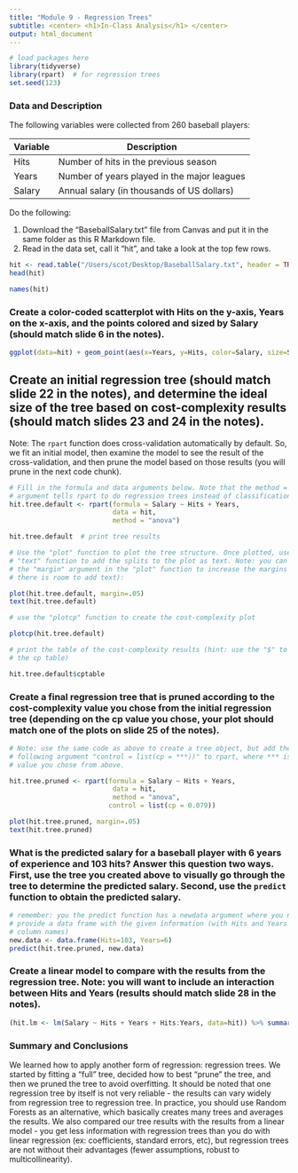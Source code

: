 ```yaml
---
title: "Module 9 - Regression Trees"
subtitle: <center> <h1>In-Class Analysis</h1> </center>
output: html_document
---
```


<style type="text/css">
h1.title {
font-size: 40px;
text-align: center;
}
</style>

```r
# load packages here
library(tidyverse)
library(rpart)  # for regression trees
set.seed(123)
```

### Data and Description

The following variables were collected from 260 baseball players:

Variable | Description
-------- | -------------
Hits     | Number of hits in the previous season
Years    | Number of years played in the major leagues
Salary   | Annual salary (in thousands of US dollars)


Do the following:

1. Download the "BaseballSalary.txt" file from Canvas and put it in the same folder as this R Markdown file.
2. Read in the data set, call it "hit", and take a look at the top few rows.

```r
hit <- read.table("/Users/scot/Desktop/BaseballSalary.txt", header = TRUE)
head(hit)

names(hit)
```

### Create a color-coded scatterplot with Hits on the y-axis, Years on the x-axis, and the points colored and sized by Salary (should match slide 6 in the notes).

```r
ggplot(data=hit) + geom_point(aes(x=Years, y=Hits, color=Salary, size=Salary))
```

## Create an initial regression tree (should match slide 22 in the notes), and determine the ideal size of the tree based on cost-complexity results (should match slides 23 and 24 in the notes).

Note: The `rpart` function does cross-validation automatically by default. So, we fit an initial model, then examine the model to see the result of the cross-validation, and then prune the model based on those results (you will prune in the next code chunk).

```r
# Fill in the formula and data arguments below. Note that the method = "anova"
# argument tells rpart to do regression trees instead of classification trees:
hit.tree.default <- rpart(formula = Salary ~ Hits + Years,
                          data = hit,
                          method = "anova")

hit.tree.default  # print tree results

# Use the "plot" function to plot the tree structure. Once plotted, use the 
# "text" function to add the splits to the plot as text. Note: you can use 
# the "margin" argument in the "plot" function to increase the margins so
# there is room to add text):

plot(hit.tree.default, margin=.05)
text(hit.tree.default)

# use the "plotcp" function to create the cost-complexity plot

plotcp(hit.tree.default)

# print the table of the cost-complexity results (hint: use the "$" to find
# the cp table)

hit.tree.default$cptable
```

### Create a final regression tree that is pruned according to the cost-complexity value you chose from the initial regression tree (depending on the cp value you chose, your plot should match one of the plots on slide 25 of the notes).

```r
# Note: use the same code as above to create a tree object, but add the 
# following argument "control = list(cp = ***))" to rpart, where *** is the cp
# value you chose from above.

hit.tree.pruned <- rpart(formula = Salary ~ Hits + Years,
                          data = hit,
                          method = "anova",
                         control = list(cp = 0.079))

plot(hit.tree.pruned, margin=.05)
text(hit.tree.pruned)
```

### What is the predicted salary for a baseball player with 6 years of experience and 103 hits? Answer this question two ways. First, use the tree you created above to visually go through the tree to determine the predicted salary. Second, use the `predict` function to obtain the predicted salary.

```r
# remember: you the predict function has a newdata argument where you need to
# provide a data frame with the given information (with Hits and Years as 
# column names)
new.data <- data.frame(Hits=103, Years=6)
predict(hit.tree.pruned, new.data)
```


### Create a linear model to compare with the results from the regression tree. Note: you will want to include an interaction between Hits and Years (results should match slide 28 in the notes).

```r
(hit.lm <- lm(Salary ~ Hits + Years + Hits:Years, data=hit)) %>% summary()
```



### Summary and Conclusions

We learned how to apply another form of regression: regression trees. We started by fitting a "full" tree, decided how to best "prune" the tree, and then we pruned the tree to avoid overfitting. It should be noted that one regression tree by itself is not very reliable - the results can vary widely from regression tree to regression tree. In practice, you should use Random Forests as an alternative, which basically creates many trees and averages the results. We also compared our tree results with the results from a linear model - you get less information with regression trees than you do with linear regression (ex: coefficients, standard errors, etc), but regression trees are not without their advantages (fewer assumptions, robust to multicollinearity).